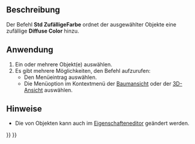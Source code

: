 <languages/>

{{Docnav/de
|[[Std_SetAppearance/de|Darstellung]]
|[[Part_ColorPerFace/de|FarbeProFläche]]
|[[Std_View_Menu/de|Std Menü Ansicht]]
|IconL=Std_SetAppearance.svg
|IconR=Part_ColorPerFace.svg
|IconC=Freecad.svg
}}

{{GuiCommand/de
|Name=Std RandomColor
|Name/de=Std ZufälligeFarbe
|MenuLocation=Ansicht → Zufällige Farbe
|Workbenches=All
}}

<span id="Description"></span>
==Beschreibung==

Der Befehl '''Std ZufälligeFarbe''' ordnet der {{PropertyView/de|Shape Appearance}} ausgewählter Objekte eine zufällige '''Diffuse Color''' hinzu.

<span id="Usage"></span>
==Anwendung== 

# Ein oder mehrere Objekt(e) auswählen.
# Es gibt mehrere Möglichkeiten, den Befehl aufzurufen:
#* Den Menüeintrag {{MenuCommand|Ansicht → [[Image:Std_RandomColor.svg|16px]] Zufällige Farbe}} auswählen.
#* Die Menüoption {{MenuCommand|[[Image:Std_RandomColor.svg|16px]] Zufällige Farbe}} im Kontextmenü der [[Tree_view|Baumansicht]] oder der [[3D_view|3D-Ansicht]] auswählen.

<span id="Notes"></span>
==Hinweise==

* Die {{PropertyView/de|Shape Appearance}} von Objekten kann auch im [[Property_editor/de|Eigenschafteneditor]] geändert werden.


{{Docnav/de
|[[Std_SetAppearance/de|Darstellung]]
|[[Part_ColorPerFace/de|FarbeProFläche]]
|[[Std_View_Menu/de|Std Menü Ansicht]]
|IconL=Std_SetAppearance.svg
|IconR=Part_ColorPerFace.svg
|IconC=Freecad.svg
}}

{{Std_Base_navi{{#translation:}}}}
{{Userdocnavi{{#translation:}}}}